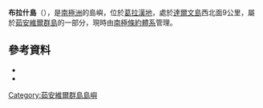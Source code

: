 {{Coord|63|24|S|54|55|W|source:GNIS|display=title}}

'''布拉什島'''（{{lang-en|Brash Island}}），是[[南極洲|南極洲]]的島嶼，位於[[葛拉漢地|葛拉漢地]]，處於[[達爾文島|達爾文島]]西北面9公里，屬於[[茹安維爾群島|茹安維爾群島]]的一部分，現時由[[南極條約體系|南極條約體系]]管理。
==參考資料==
*{{cite gnis | type = antarid | id = 1843| name = Brash Island | accessdate = 2011-08-20}}
*{{usgs-gazetteer|id=1843}}

{{DEFAULTSORT:Brash Island}}
[[Category:茹安維爾群島島嶼|Category:茹安維爾群島島嶼]]

{{JoinvilleIsland-geo-stub}}